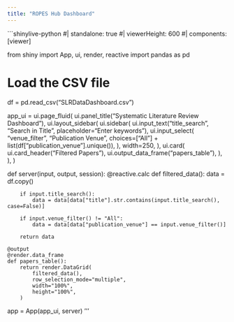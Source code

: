 ```yaml
---
title: "ROPES Hub Dashboard"
---
```


```shinylive-python
#| standalone: true
#| viewerHeight: 600
#| components: [viewer]

from shiny import App, ui, render, reactive
import pandas as pd

# Load the CSV file
df = pd.read_csv("SLRDataDashboard.csv")

app_ui = ui.page_fluid(
    ui.panel_title("Systematic Literature Review Dashboard"),
    ui.layout_sidebar(
        ui.sidebar(
            ui.input_text("title_search", "Search in Title", placeholder="Enter keywords"),
            ui.input_select(
                "venue_filter",
                "Publication Venue",
                choices=["All"] + list(df["publication_venue"].unique()),
            ),
            width=250,
        ),
        ui.card(
            ui.card_header("Filtered Papers"),
            ui.output_data_frame("papers_table"),
        ),
    ),
)

def server(input, output, session):
    @reactive.calc
    def filtered_data():
        data = df.copy()
        
        if input.title_search():
            data = data[data["title"].str.contains(input.title_search(), case=False)]
        
        if input.venue_filter() != "All":
            data = data[data["publication_venue"] == input.venue_filter()]
        
        return data

    @output
    @render.data_frame
    def papers_table():
        return render.DataGrid(
            filtered_data(),
            row_selection_mode="multiple",
            width="100%",
            height="100%",
        )

app = App(app_ui, server)
'''